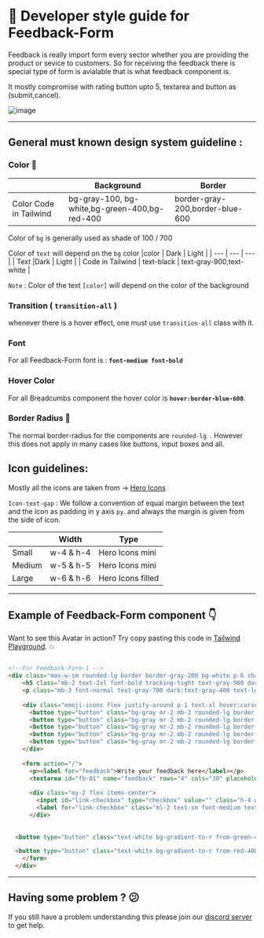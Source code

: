 
# 📒 Developer style guide for Feedback-Form

Feedback is really import form every sector whether you are providing the product or sevice to customers. So for receiving the feedback there is special type of form is avialable that is what feedback component is. 

It mostly compromise with rating button upto 5, textarea and button as (submit,cancel).

![image](https://i.postimg.cc/CKZV6y2y/Screenshot-2022-12-26-at-10-04-35-PM.png)

---

## General must known design system guideline :

### Color 🎨

|  | Background | Border | 
| --- | --- | --- |
| Color Code in Tailwind | bg-gray-100, bg-white,bg-green-400,bg-red-400  | border-gray-200,border-blue-600 | 
 
Color of `bg` is generally used as shade of 100 / 700 

Color of `text` will depend on the `bg` color
|color | Dark | Light |
| --- | --- | --- |
| Text |Dark | Light |
| Code in Tailwind | text-black | text-gray-900,text-white |

`Note` : Color of the text `[color]` will depend on the color of the background

### Transition ( `transition-all` )

whenever there is a hover effect, one must use `transition-all` class with it.

### Font

For all Feedback-Form font is : **`font-medium font-bold`**

### Hover Color

For all Breadcumbs component the hover color is **`hover:border-blue-600`**.

### Border Radius 🔲

The normal border-radius for the components are `rounded-lg `. However this does not apply in many cases like buttons, input boxes and all.

## Icon guidelines:

Mostly all the icons are taken from → [Hero Icons](https://heroicons.com/)

`Icon-text-gap` :  We follow a convention of equal margin between the text and the icon as padding in y  axis `py`. and always the margin is given from the side of icon.

|  | Width | Type |
| --- | --- | --- |
| Small | w-4 & h-4 | Hero Icons mini |
| Medium | w-5 & h-5 | Hero Icons mini |
| Large | w-6 & h-6 | Hero Icons filled |

---

## Example of Feedback-Form component 👇

Want to see this Avatar in action? Try copy pasting this code in [Tailwind Playground](https://play.tailwindcss.com/). 💥

```html

<!--For Feedback-Form-1 -->
<div class="max-w-sm rounded-lg border border-gray-200 bg-white p-6 shadow-md dark:border-gray-100 dark:bg-gray-100">
    <h5 class="mb-2 text-2xl font-bold tracking-tight text-gray-900 dark:text-black">Give feedback</h5>
    <p class="mb-3 font-normal text-gray-700 dark:text-gray-400 text-lg">Your suggestions will help us building better UI components</p>
  
    <div class="emoji-icons flex justify-around p-1 text-xl hover:cursor-pointer">
      <button type="button" class="bg-gray mr-2 mb-2 rounded-lg border-2 border-blue-600 px-5 py-2.5 text-xl font-semibold text-gray-900 hover:border-blue-600 focus:outline-none focus:ring-4 focus:ring-blue-600 dark:border-gray-200 dark:text-black dark:hover:border-blue-600 dark:hover:text-blue-600 dark:focus:ring-blue-700">1</button>
      <button type="button" class="bg-gray mr-2 mb-2 rounded-lg border-2 border-blue-600 px-5 py-2.5 text-xl font-semibold text-gray-900 hover:border-blue-600 focus:outline-none focus:ring-4 focus:ring-blue-600 dark:border-gray-200 dark:text-black dark:hover:border-blue-600 dark:hover:text-blue-600 dark:focus:ring-blue-700">2</button>
      <button type="button" class="bg-gray mr-2 mb-2 rounded-lg border-2 border-blue-600 px-5 py-2.5 text-xl font-semibold text-gray-900 hover:border-blue-600 focus:outline-none focus:ring-4 focus:ring-blue-600 dark:border-gray-200 dark:text-black dark:hover:border-blue-600 dark:hover:text-blue-600 dark:focus:ring-blue-700">3</button>
      <button type="button" class="bg-gray mr-2 mb-2 rounded-lg border-2 border-blue-600 px-5 py-2.5 text-xl font-semibold text-gray-900 hover:border-blue-600 focus:outline-none focus:ring-4 focus:ring-blue-600 dark:border-gray-200 dark:text-black dark:hover:border-blue-600 dark:hover:text-blue-600 dark:focus:ring-blue-700">4</button>
      <button type="button" class="bg-gray mr-2 mb-2 rounded-lg border-2 border-blue-600 px-5 py-2.5 text-xl font-semibold text-gray-900 hover:border-blue-600 focus:outline-none focus:ring-4 focus:ring-blue-600 dark:border-gray-200 dark:text-black dark:hover:border-blue-600 dark:hover:text-blue-600 dark:focus:ring-blue-700">5</button>
    </div>
  
    <form action="/">
      <p><label for="feedback">Write your feedback here</label></p>
      <textarea id="fb-01" name="feedback" rows="4" cols="30" placeholder="Enter here..." class="my-2 p-1 w-full"></textarea>
  
      <div class="my-2 flex items-center">
        <input id="link-checkbox" type="checkbox" value="" class="h-4 w-4 rounded border-gray-300 bg-gray-100 text-blue-600 focus:ring-2 focus:ring-blue-500 dark:border-blue-600 dark:bg-blue-700 dark:ring-offset-blue-800 dark:focus:ring-blue-600" required />
        <label for="link-checkbox" class="ml-2 text-sm font-medium text-gray-900 dark:text-gray-300">I agree with the <a href="#" class="text-blue-600 hover:underline dark:text-blue-500">terms and conditions</a>.</label>
      </div>
  
   
  <button type="button" class="text-white bg-gradient-to-r from-green-400 via-green-500 text-lg to-green-600 hover:bg-gradient-to-br focus:ring-4 focus:outline-none focus:ring-green-300 dark:focus:ring-green-800 font-medium rounded-lg px-4 py-2 text-center mr-2 mb-2 mt-3">Submit</button>

  <button type="button" class="text-white bg-gradient-to-r from-red-400 via-red-500 to-red-600 hover:bg-gradient-to-br focus:ring-4 focus:outline-none focus:ring-red-300 dark:focus:ring-red-800 font-medium rounded-lg text-lg px-4 py-2 text-center mr-2 mb-2">Cancel</button>
    </form>
  </div>


```

---

## Having some problem ? 😕

If you still have a problem understanding this please join our [discord server](https://discord.gg/zrVMjGW8sB) to get help.

